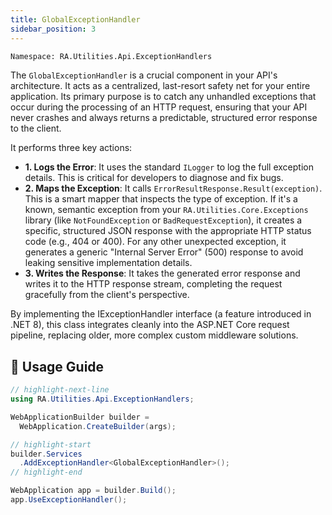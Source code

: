```yaml
---
title: GlobalExceptionHandler
sidebar_position: 3
---
```


```bash
Namespace: RA.Utilities.Api.ExceptionHandlers
```

The `GlobalExceptionHandler` is a crucial component in your API's architecture.
It acts as a centralized, last-resort safety net for your entire application.
Its primary purpose is to catch any unhandled exceptions that occur during the processing of an HTTP request, ensuring that your API never crashes and always returns a predictable, structured error response to the client.

It performs three key actions:

* **1. Logs the Error**: It uses the standard `ILogger` to log the full exception details.
This is critical for developers to diagnose and fix bugs.
* **2. Maps the Exception**: It calls `ErrorResultResponse.Result(exception)`.
This is a smart mapper that inspects the type of exception. If it's a known, semantic exception from your `RA.Utilities.Core.Exceptions` library (like `NotFoundException` or `BadRequestException`), it creates a specific, structured JSON response with the appropriate HTTP status code (e.g., 404 or 400).
For any other unexpected exception, it generates a generic "Internal Server Error" (500) response to avoid leaking sensitive implementation details.
* **3. Writes the Response**: It takes the generated error response and writes it to the HTTP response stream, completing the request gracefully from the client's perspective.

By implementing the IExceptionHandler interface (a feature introduced in .NET 8), this class integrates cleanly into the ASP.NET Core request pipeline, replacing older, more complex custom middleware solutions.

## 🚀 Usage Guide

```csharp
// highlight-next-line
using RA.Utilities.Api.ExceptionHandlers;

WebApplicationBuilder builder =
  WebApplication.CreateBuilder(args);

// highlight-start
builder.Services
  .AddExceptionHandler<GlobalExceptionHandler>();
// highlight-end

WebApplication app = builder.Build();
app.UseExceptionHandler();

```
